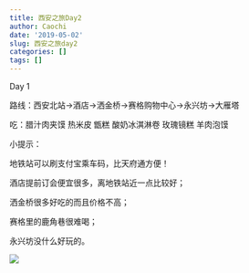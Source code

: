 ```yaml
---
title: 西安之旅Day2
author: Caochi
date: '2019-05-02'
slug: 西安之旅day2
categories: []
tags: []
---
```

Day 1

路线：西安北站→酒店→洒金桥→赛格购物中心→永兴坊→大雁塔

吃：腊汁肉夹馍 热米皮 甑糕 酸奶冰淇淋卷 玫瑰镜糕 羊肉泡馍

小提示：

地铁站可以刷支付宝乘车码，比天府通方便！

酒店提前订会便宜很多，离地铁站近一点比较好；

洒金桥很多好吃的而且价格不高；

赛格里的鹿角巷很难喝；

永兴坊没什么好玩的。

![](C:/Users/Liuye/Pictures/roujiamo.jpg)

